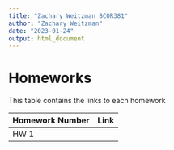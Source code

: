 ```yaml
---
title: "Zachary Weitzman BCOR381"
author: "Zachary Weitzman"
date: "2023-01-24"
output: html_document
---
```


# Homeworks  
This table contains the links to each homework

Homework Number | Link
--------------- | ----
HW 1            | 
